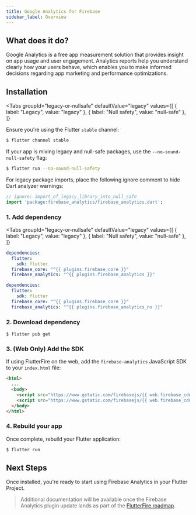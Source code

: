 ```yaml
---
title: Google Analytics for Firebase
sidebar_label: Overview
---
```


##  What does it do?

Google Analytics is a free app measurement solution that provides insight on app usage and user engagement. 
Analytics reports help you understand clearly how your users behave, which enables you to make informed decisions regarding app marketing and performance optimizations.

<YouTube id="8iZpH7O6zXo"/>

## Installation

<Tabs
groupId="legacy-or-nullsafe"
defaultValue="legacy"
values={[
    { label: "Legacy", value: "legacy" },
    { label: "Null safety", value: "null-safe" },
]}
>
<TabItem value="legacy">
</TabItem>
<TabItem value="null-safe">

Ensure you're using the Flutter `stable` channel:

```bash
$ flutter channel stable
```

If your app is mixing legacy and null-safe packages, use the `--no-sound-null-safety` flag:
```bash
$ flutter run --no-sound-null-safety
```

For legacy package imports, place the following ignore comment to hide Dart analyzer warnings:

```dart
// ignore: import_of_legacy_library_into_null_safe
import 'package:firebase_analytics/firebase_analytics.dart';
```
</TabItem>
</Tabs>

### 1. Add dependency

<Tabs
  groupId="legacy-or-nullsafe"
  defaultValue="legacy"
  values={[
    { label: "Legacy", value: "legacy" },
    { label: "Null safety", value: "null-safe" },
  ]}
>
<TabItem value="legacy">

```yaml {5} title="pubspec.yaml"
dependencies:
  flutter:
    sdk: flutter
  firebase_core: "^{{ plugins.firebase_core }}"
  firebase_analytics: "^{{ plugins.firebase_analytics }}"
```

</TabItem>
<TabItem value="null-safe">

```yaml {5} title="pubspec.yaml"
dependencies:
  flutter:
    sdk: flutter
  firebase_core: "^{{ plugins.firebase_core }}"
  firebase_analytics: "^{{ plugins.firebase_analytics_ns }}"
```

</TabItem>
</Tabs> 

### 2. Download dependency

```
$ flutter pub get
```

### 3. (Web Only) Add the SDK

If using FlutterFire on the web, add the `firebase-analytics` JavaScript SDK to your `index.html` file:

```html {5} title="web/index.html"
<html>
  ...
  <body>
    <script src="https://www.gstatic.com/firebasejs/{{ web.firebase_cdn }}/firebase-app.js"></script>
    <script src="https://www.gstatic.com/firebasejs/{{ web.firebase_cdn }}/firebase-analytics.js"></script>
  </body>
</html>
```
### 4. Rebuild your app

Once complete, rebuild your Flutter application:

```bash
$ flutter run
```

## Next Steps

Once installed, you're ready to start using Firebase Analytics in your Flutter Project.

> Additional documentation will be available once the Firebase Analytics plugin update lands as part of the [FlutterFire roadmap](https://github.com/FirebaseExtended/flutterfire/issues/2582).

<!-- View the [Usage documentation](usage.mdx) to get started. -->
